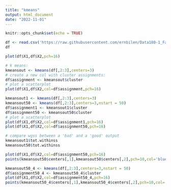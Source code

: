 ```yaml
---
title: "kmeans"
output: html_document
date: "2022-11-01"
---
```


```r
knitr::opts_chunk$set(echo = TRUE)
```

```r
df <- read.csv('https://raw.githubusercontent.com/ernbilen/Data180-1_Fall22/main/data/Cluster_Ex.csv')
df
```


```r
plot(df$X1,df$X2,pch=16)
```

```r
# k means:
kmeansout <- kmeans(df[,2:3],centers=3)
# create a new col with cluster assignments:
df$assignment <- kmeansout$cluster
# plot a scatterplot
plot(df$X1,df$X2,col=df$assignment,pch=16)
```

```r
kmeansout1 <- kmeans(df[,2:3],centers=3)
kmeansout50 <- kmeans(df[,2:3],centers=3,nstart = 50)
df$assignment1 <- kmeansout1$cluster
df$assignment50 <- kmeansout50$cluster
# plot a scatterplot
plot(df$X1,df$X2,col=df$assignment1,pch=16)
plot(df$X1,df$X2,col=df$assignment50,pch=16)
```


```r
# compare wgss between a 'bad' and a 'good' output
kmeansout1$tot.withinss
kmeansout50$tot.withinss
```


```r
plot(df$X1,df$X2,col=df$assignment50,pch=16)
points(kmeansout50$centers[,1],kmeansout50$centers[,2],pch=10,col='blue')
```
```r
kmeansout50_4 <- kmeans(df[,2:3],centers=3,nstart = 50)
df$assignment50_4 <- kmeansout50_4$cluster
plot(df$X1,df$X2,col=df$assignment50_4,pch=16)
points(kmeansout50_4$centers[,1],kmeansout50_4$centers[,2],pch=10,col='blue')
```



